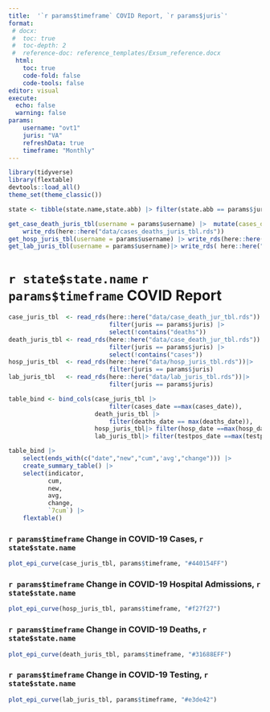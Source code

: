 ```yaml
---
title:  '`r params$timeframe` COVID Report, `r params$juris`'
format:
 # docx:
 #  toc: true
 #  toc-depth: 2
 #  reference-doc: reference_templates/Exsum_reference.docx
  html:
    toc: true
    code-fold: false
    code-tools: false
editor: visual
execute: 
  echo: false
  warning: false 
params:
    username: "ovt1"
    juris: "VA"
    refreshData: true 
    timeframe: "Monthly"
---
```


```r
library(tidyverse)
library(flextable)
devtools::load_all()
theme_set(theme_classic())
```

```r
state <- tibble(state.name,state.abb) |> filter(state.abb == params$juris) 
```

```r
get_case_death_juris_tbl(username = params$username) |>  mutate(cases_date = lubridate::ymd(cases_date)) |> 
    write_rds(here::here("data/cases_deaths_juris_tbl.rds"))
get_hosp_juris_tbl(username = params$username) |> write_rds(here::here("data/hosp_juris_tbl.rds"))
get_lab_juris_tbl(username = params$username)|> write_rds( here::here("data/lab_juris_tbl.rds"))
```

# `r state$state.name` `r params$timeframe` COVID Report

```r
case_juris_tbl  <- read_rds(here::here("data/case_death_jur_tbl.rds")) |> 
                            filter(juris == params$juris) |> 
                            select(!contains("deaths"))
death_juris_tbl <- read_rds(here::here("data/case_death_jur_tbl.rds")) |> 
                            filter(juris == params$juris) |> 
                            select(!contains("cases"))
hosp_juris_tbl  <- read_rds(here::here("data/hosp_juris_tbl.rds"))|>
                            filter(juris == params$juris)
lab_juris_tbl   <- read_rds(here::here("data/lab_juris_tbl.rds"))|> 
                            filter(juris == params$juris)
```

```r

table_bind <- bind_cols(case_juris_tbl |> 
                            filter(cases_date ==max(cases_date)),
                        death_juris_tbl |>  
                            filter(deaths_date == max(deaths_date)),
                        hosp_juris_tbl|> filter(hosp_date ==max(hosp_date)), 
                        lab_juris_tbl|> filter(testpos_date ==max(testpos_date)))
```

```r
table_bind |>  
    select(ends_with(c("date","new","cum",'avg',"change"))) |>
    create_summary_table() |> 
    select(indicator,
           cum, 
           new,
           avg,
           change,
           `7cum`) |> 
    flextable()
```

### `r params$timeframe` Change in COVID-19 Cases, `r state$state.name`

```r
plot_epi_curve(case_juris_tbl, params$timeframe, "#440154FF")
```

### `r params$timeframe` Change in COVID-19 Hospital Admissions, `r state$state.name`

```r
plot_epi_curve(hosp_juris_tbl, params$timeframe, "#f27f27")
```

### `r params$timeframe` Change in COVID-19 Deaths, `r state$state.name`

```r
plot_epi_curve(death_juris_tbl, params$timeframe, "#31688EFF")
```

### `r params$timeframe` Change in COVID-19 Testing, `r state$state.name`

```r
plot_epi_curve(lab_juris_tbl, params$timeframe, "#e3de42")
```
